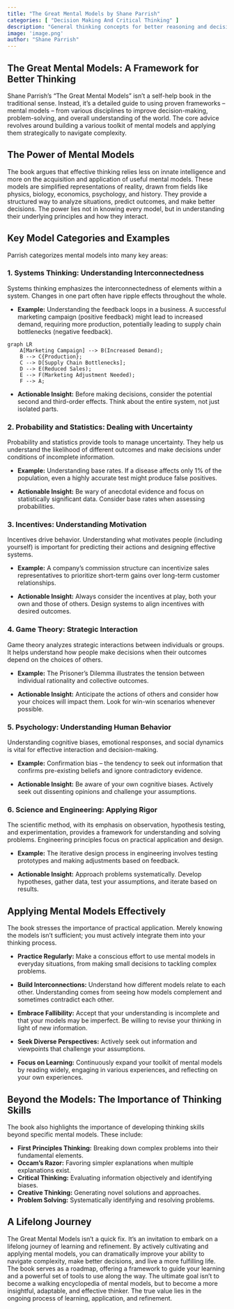 ```yaml
---
title: "The Great Mental Models by Shane Parrish"
categories: [ "Decision Making And Critical Thinking" ]
description: "General thinking concepts for better reasoning and decision making"
image: 'image.png'
author: "Shane Parrish"
---
```

## The Great Mental Models: A Framework for Better Thinking

Shane Parrish's "The Great Mental Models" isn't a self-help book in the traditional sense. Instead, it's a detailed guide to using proven frameworks – mental models – from various disciplines to improve decision-making, problem-solving, and overall understanding of the world.  The core advice revolves around building a various toolkit of mental models and applying them strategically to navigate complexity.


## The Power of Mental Models

The book argues that effective thinking relies less on innate intelligence and more on the acquisition and application of useful mental models.  These models are simplified representations of reality, drawn from fields like physics, biology, economics, psychology, and history. They provide a structured way to analyze situations, predict outcomes, and make better decisions. The power lies not in knowing every model, but in understanding their underlying principles and how they interact.

##  Key Model Categories and Examples

Parrish categorizes mental models into many key areas:

###  1. Systems Thinking: Understanding Interconnectedness

Systems thinking emphasizes the interconnectedness of elements within a system.  Changes in one part often have ripple effects throughout the whole.

* **Example:**  Understanding the feedback loops in a business.  A successful marketing campaign (positive feedback) might lead to increased demand, requiring more production, potentially leading to supply chain bottlenecks (negative feedback).

```mermaid
graph LR
    A[Marketing Campaign] --> B(Increased Demand);
    B --> C{Production};
    C --> D[Supply Chain Bottlenecks];
    D --> E(Reduced Sales);
    E --> F(Marketing Adjustment Needed);
    F --> A;
```

* **Actionable Insight:** Before making decisions, consider the potential second and third-order effects.  Think about the entire system, not just isolated parts.


### 2. Probability and Statistics: Dealing with Uncertainty

Probability and statistics provide tools to manage uncertainty.  They help us understand the likelihood of different outcomes and make decisions under conditions of incomplete information.

* **Example:**  Understanding base rates.  If a disease affects only 1% of the population, even a highly accurate test might produce false positives.

* **Actionable Insight:** Be wary of anecdotal evidence and focus on statistically significant data.  Consider base rates when assessing probabilities.


### 3.  Incentives: Understanding Motivation

Incentives drive behavior. Understanding what motivates people (including yourself) is important for predicting their actions and designing effective systems.

* **Example:**  A company's commission structure can incentivize sales representatives to prioritize short-term gains over long-term customer relationships.

* **Actionable Insight:**  Always consider the incentives at play, both your own and those of others.  Design systems to align incentives with desired outcomes.


### 4.  Game Theory: Strategic Interaction

Game theory analyzes strategic interactions between individuals or groups.  It helps understand how people make decisions when their outcomes depend on the choices of others.

* **Example:** The Prisoner's Dilemma illustrates the tension between individual rationality and collective outcomes.

* **Actionable Insight:**  Anticipate the actions of others and consider how your choices will impact them.  Look for win-win scenarios whenever possible.


### 5.  Psychology: Understanding Human Behavior

Understanding cognitive biases, emotional responses, and social dynamics is vital for effective interaction and decision-making.

* **Example:**  Confirmation bias – the tendency to seek out information that confirms pre-existing beliefs and ignore contradictory evidence.

* **Actionable Insight:** Be aware of your own cognitive biases.  Actively seek out dissenting opinions and challenge your assumptions.


### 6.  Science and Engineering: Applying Rigor

The scientific method, with its emphasis on observation, hypothesis testing, and experimentation, provides a framework for understanding and solving problems. Engineering principles focus on practical application and design.

* **Example:** The iterative design process in engineering involves testing prototypes and making adjustments based on feedback.

* **Actionable Insight:** Approach problems systematically.  Develop hypotheses, gather data, test your assumptions, and iterate based on results.


##  Applying Mental Models Effectively

The book stresses the importance of practical application.  Merely knowing the models isn't sufficient; you must actively integrate them into your thinking process.

* **Practice Regularly:** Make a conscious effort to use mental models in everyday situations, from making small decisions to tackling complex problems.

* **Build Interconnections:** Understand how different models relate to each other.  Understanding comes from seeing how models complement and sometimes contradict each other.

* **Embrace Fallibility:** Accept that your understanding is incomplete and that your models may be imperfect.  Be willing to revise your thinking in light of new information.

* **Seek Diverse Perspectives:** Actively seek out information and viewpoints that challenge your assumptions.

* **Focus on Learning:**  Continuously expand your toolkit of mental models by reading widely, engaging in various experiences, and reflecting on your own experiences.


##  Beyond the Models: The Importance of Thinking Skills

The book also highlights the importance of developing thinking skills beyond specific mental models. These include:

* **First Principles Thinking:** Breaking down complex problems into their fundamental elements.
* **Occam's Razor:** Favoring simpler explanations when multiple explanations exist.
* **Critical Thinking:**  Evaluating information objectively and identifying biases.
* **Creative Thinking:** Generating novel solutions and approaches.
* **Problem Solving:**  Systematically identifying and resolving problems.

##  A Lifelong Journey

The Great Mental Models isn't a quick fix. It's an invitation to embark on a lifelong journey of learning and refinement. By actively cultivating and applying mental models, you can dramatically improve your ability to navigate complexity, make better decisions, and live a more fulfilling life. The book serves as a roadmap, offering a framework to guide your learning and a powerful set of tools to use along the way. The ultimate goal isn't to become a walking encyclopedia of mental models, but to become a more insightful, adaptable, and effective thinker. The true value lies in the ongoing process of learning, application, and refinement.

